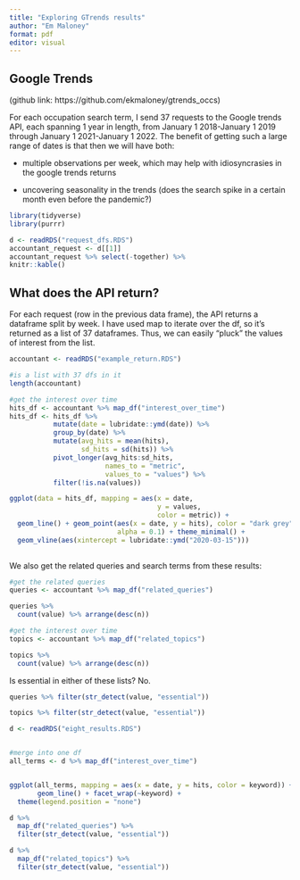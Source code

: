 ```yaml
---
title: "Exploring GTrends results"
author: "Em Maloney"
format: pdf
editor: visual
---
```


## Google Trends

(github link: https://github.com/ekmaloney/gtrends_occs)

For each occupation search term, I send 37 requests to the Google trends API, each spanning 1 year in length, from January 1 2018-January 1 2019 through January 1 2021-January 1 2022. The benefit of getting such a large range of dates is that then we will have both:

-   multiple observations per week, which may help with idiosyncrasies in the google trends returns

-   uncovering seasonality in the trends (does the search spike in a certain month even before the pandemic?)

```r

library(tidyverse)
library(purrr)

d <- readRDS("request_dfs.RDS")
accountant_request <- d[[1]]
accountant_request %>% select(-together) %>% 
knitr::kable()
```

## What does the API return?

For each request (row in the previous data frame), the API returns a dataframe split by week. I have used map to iterate over the df, so it's returned as a list of 37 dataframes. Thus, we can easily "pluck" the values of interest from the list.

```r
accountant <- readRDS("example_return.RDS")

#is a list with 37 dfs in it 
length(accountant)

#get the interest over time 
hits_df <- accountant %>% map_df("interest_over_time")
hits_df <- hits_df %>% 
           mutate(date = lubridate::ymd(date)) %>% 
           group_by(date) %>% 
           mutate(avg_hits = mean(hits),
                  sd_hits = sd(hits)) %>% 
           pivot_longer(avg_hits:sd_hits, 
                        names_to = "metric",
                        values_to = "values") %>% 
           filter(!is.na(values))

ggplot(data = hits_df, mapping = aes(x = date, 
                                     y = values,
                                     color = metric)) +
  geom_line() + geom_point(aes(x = date, y = hits), color = "dark grey",
                           alpha = 0.1) + theme_minimal() + 
  geom_vline(aes(xintercept = lubridate::ymd("2020-03-15")))
  
```

We also get the related queries and search terms from these results:

```r
#get the related queries
queries <- accountant %>% map_df("related_queries")

queries %>% 
  count(value) %>% arrange(desc(n))
```

```r
#get the interest over time 
topics <- accountant %>% map_df("related_topics")

topics %>% 
  count(value) %>% arrange(desc(n))
```

Is essential in either of these lists? No.

```r
queries %>% filter(str_detect(value, "essential"))

topics %>% filter(str_detect(value, "essential"))
```

```r
d <- readRDS("eight_results.RDS")


#merge into one df
all_terms <- d %>% map_df("interest_over_time")


ggplot(all_terms, mapping = aes(x = date, y = hits, color = keyword)) + 
       geom_line() + facet_wrap(~keyword) + 
  theme(legend.position = "none")
```

```r
d %>% 
  map_df("related_queries") %>% 
  filter(str_detect(value, "essential"))

d %>% 
  map_df("related_topics") %>% 
  filter(str_detect(value, "essential"))
```
